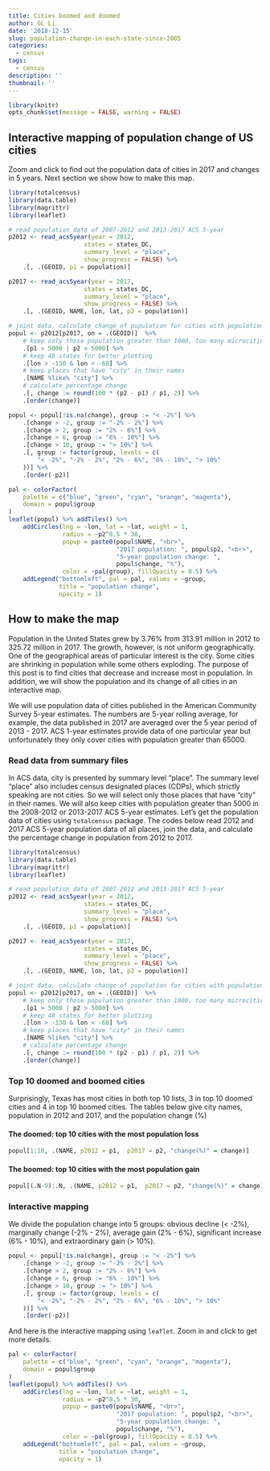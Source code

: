 ```yaml
---
title: Cities boomed and doomed
author: GL Li
date: '2018-12-15'
slug: population-change-in-each-state-since-2005
categories:
  - census
tags:
  - census
description: ''
thumbnail: ''
---
```


```r
library(knitr)
opts_chunk$set(message = FALSE, warning = FALSE)
```

## Interactive mapping of population change of US cities
Zoom and click to find out the population data of cities in 2017 and changes in 5 years. Next section we show how to make this map.


```r
library(totalcensus)
library(data.table)
library(magrittr)
library(leaflet)

# read population data of 2007-2012 and 2013-2017 ACS 5-year 
p2012 <- read_acs5year(year = 2012, 
                     states = states_DC,
                     summary_level = "place", 
                     show_progress = FALSE) %>%
    .[, .(GEOID, p1 = population)]

p2017 <- read_acs5year(year = 2017, 
                     states = states_DC,
                     summary_level = "place", 
                     show_progress = FALSE) %>%
    .[, .(GEOID, NAME, lon, lat, p2 = population)]

# joint data, calculate change of pupulation for cities with population over 5000
popul <- p2012[p2017, on = .(GEOID)]  %>%
    # keep only those population greater than 1000, too many microcities
    .[p1 > 5000 | p2 > 5000] %>%
    # keep 48 states for better plotting
    .[lon > -130 & lon < -68] %>%
    # keep places that have "city" in their names
    .[NAME %like% "city"] %>%
    # calculate percentage change 
    .[, change := round(100 * (p2 - p1) / p1, 2)] %>%
    .[order(change)]

popul <- popul[!is.na(change), group := "< -2%"] %>%
    .[change > -2, group := "-2% - 2%"] %>%
    .[change > 2, group := "2% - 6%"] %>%
    .[change > 6, group := "6% - 10%"] %>%
    .[change > 10, group := "> 10%"] %>%
    .[, group := factor(group, levels = c(
        "< -2%", "-2% - 2%", "2% - 6%", "6% - 10%", "> 10%"
    ))] %>%
    .[order(-p2)]
```

```r
pal <- colorFactor(
    palette = c("blue", "green", "cyan", "orange", "magenta"),
    domain = popul$group
)
leaflet(popul) %>% addTiles() %>%
    addCircles(lng = ~lon, lat = ~lat, weight = 1,
               radius = ~p2^0.5 * 30, 
               popup = paste0(popul$NAME, "<br>", 
                              "2017 population: ", popul$p2, "<br>",
                              "5-year population change: ", 
                              popul$change, "%"), 
               color = ~pal(group), fillOpacity = 0.5) %>%
    addLegend("bottomleft", pal = pal, values = ~group,
              title = "population change",
              opacity = 1)
```


## How to make the map
Population in the United States grew by 3.76% from 313.91 million in 2012 to 325.72 million in 2017. The growth, however, is not uniform geographically. One of the geographical areas of particular interest is the city. Some cities are shrinking in population while some others exploding. The purpose of this post is to find cities that decrease and increase most in population. In addition, we will show the population and its change of all cities in an interactive map.

We will use population data of cities published in the American Community Survey 5-year estimates. The numbers are 5-year rolling average, for example, the data published in 2017 are averaged over the 5 year period of 2013 - 2017. ACS 1-year estimates provide data of one particular year but unfortunately they only cover cities with population greater than 65000. 


### Read data from summary files
In ACS data, city is presented by summary level "place". The summary level "place" also includes census designated places (CDPs), which strictly speaking are not cities. So we will select only those places that have "city" in their names. We will also keep cities with population greater than 5000 in the 2008-2012 or 2013-2017 ACS 5-year estimates. 
Let's get the population data of cities using `totalcensus` package. The codes below read 2012 and 2017 ACS 5-year population data of all places, join the data, and calculate the percentage change in population from 2012 to 2017.

```r
library(totalcensus)
library(data.table)
library(magrittr)
library(leaflet)

# read population data of 2007-2012 and 2013-2017 ACS 5-year 
p2012 <- read_acs5year(year = 2012, 
                     states = states_DC,
                     summary_level = "place", 
                     show_progress = FALSE) %>%
    .[, .(GEOID, p1 = population)]

p2017 <- read_acs5year(year = 2017, 
                     states = states_DC,
                     summary_level = "place", 
                     show_progress = FALSE) %>%
    .[, .(GEOID, NAME, lon, lat, p2 = population)]

# joint data, calculate change of pupulation for cities with population over 5000
popul <- p2012[p2017, on = .(GEOID)]  %>%
    # keep only those population greater than 1000, too many microcities
    .[p1 > 5000 | p2 > 5000] %>%
    # keep 48 states for better plotting
    .[lon > -130 & lon < -68] %>%
    # keep places that have "city" in their names
    .[NAME %like% "city"] %>%
    # calculate percentage change 
    .[, change := round(100 * (p2 - p1) / p1, 2)] %>%
    .[order(change)]
```

### Top 10 doomed and boomed cities
Surprisingly, Texas has most cities in both top 10 lists, 3 in top 10 doomed cities and 4 in top 10 boomed cities. The tables below give city names, population in 2012 and 2017, and the population change (%) 

#### The doomed: top 10 cities with the most population loss

```r
popul[1:10, .(NAME, p2012 = p1,  p2017 = p2, "change(%)" = change)]
```

#### The boomed: top 10 cities with the most population gain
```r
popul[(.N-9):.N, .(NAME, p2012 = p1,  p2017 = p2, "change(%)" = change)]
```

### Interactive mapping
We divide the population change into 5 groups: obvious decline (< -2%), marginally change (-2% - 2%), average gain (2% - 6%), significant increase (6% - 10%), and extraordinary gain (> 10%). 
```r
popul <- popul[!is.na(change), group := "< -2%"] %>%
    .[change > -2, group := "-2% - 2%"] %>%
    .[change > 2, group := "2% - 6%"] %>%
    .[change > 6, group := "6% - 10%"] %>%
    .[change > 10, group := "> 10%"] %>%
    .[, group := factor(group, levels = c(
        "< -2%", "-2% - 2%", "2% - 6%", "6% - 10%", "> 10%"
    ))] %>%
    .[order(-p2)]
```


And here is the interactive mapping using `leaflet`. Zoom in and click to get more details.
```r
pal <- colorFactor(
    palette = c("blue", "green", "cyan", "orange", "magenta"),
    domain = popul$group
)
leaflet(popul) %>% addTiles() %>%
    addCircles(lng = ~lon, lat = ~lat, weight = 1,
               radius = ~p2^0.5 * 30, 
               popup = paste0(popul$NAME, "<br>", 
                              "2017 population: ", popul$p2, "<br>",
                              "5-year population change: ", 
                              popul$change, "%"), 
               color = ~pal(group), fillOpacity = 0.5) %>%
    addLegend("bottomleft", pal = pal, values = ~group,
              title = "population change",
              opacity = 1)
```
